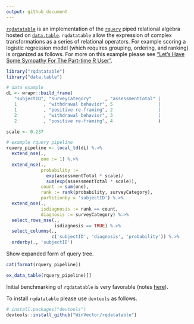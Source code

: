 ```yaml
---
output: github_document
---
```


<!-- README.md is generated from README.Rmd. Please edit that file -->

[`rqdatatable`](https://github.com/WinVector/rqdatatable) is an implementation of
the [`rquery`](https://github.com/WinVector/rquery) piped relational algebra 
hosted on [`data.table`](http://r-datatable.com).  `rqdatatable` allow the expression
of complex transformations as a series of relational operators.  For example 
scoring a logistic regression model (which requires grouping, ordering, and ranking)
is organized as follows.  For more on this example please see 
["Let’s Have Some Sympathy For The Part-time R User"](http://www.win-vector.com/blog/2017/08/lets-have-some-sympathy-for-the-part-time-r-user/).

```r
library("rqdatatable")
library("data.table")
```


```r
# data example
dL <- wrapr::build_frame(
   "subjectID", "surveyCategory"     , "assessmentTotal" |
   1          , "withdrawal behavior", 5                 |
   1          , "positive re-framing", 2                 |
   2          , "withdrawal behavior", 3                 |
   2          , "positive re-framing", 4                 )
```


```r
scale <- 0.237

# example rquery pipeline
rquery_pipeline <- local_td(dL) %.>%
  extend_nse(.,
             one := 1) %.>%
  extend_nse(.,
             probability :=
               exp(assessmentTotal * scale)/
               sum(exp(assessmentTotal * scale)),
             count := sum(one),
             rank := rank(probability, surveyCategory),
             partitionby = 'subjectID') %.>%
  extend_nse(.,
             isdiagnosis := rank == count,
             diagnosis := surveyCategory) %.>%
  select_rows_nse(., 
                  isdiagnosis == TRUE) %.>%
  select_columns(., 
                 c('subjectID', 'diagnosis', 'probability')) %.>%
  orderby(., 'subjectID')
```

Show expanded form of query tree.

```r
cat(format(rquery_pipeline))
```


```r
ex_data_table(rquery_pipeline)[]
```

Initial benchmarking of `rqdatatable` is very favorable (notes [here](https://github.com/WinVector/rquery/blob/master/extras/data_table.md)).

To install `rqdatatable` please use `devtools` as follows.

```r
# install.packages("devtools")
devtools::install_github("WinVector/rqdatatable")
```

